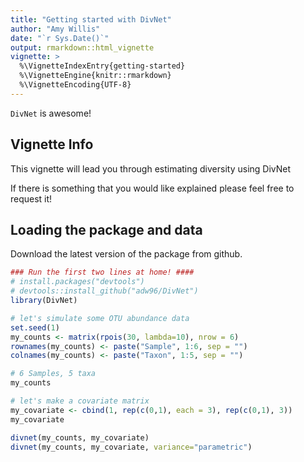 ```yaml
---
title: "Getting started with DivNet"
author: "Amy Willis"
date: "`r Sys.Date()`"
output: rmarkdown::html_vignette
vignette: >
  %\VignetteIndexEntry{getting-started}
  %\VignetteEngine{knitr::rmarkdown}
  %\VignetteEncoding{UTF-8}
---
```


`DivNet` is awesome!

## Vignette Info

This vignette will lead you through estimating diversity using DivNet

If there is something that you would like explained please feel free to request it!

## Loading the package and data

Download the latest version of the package from github.

```r
### Run the first two lines at home! ####
# install.packages("devtools")
# devtools::install_github("adw96/DivNet")
library(DivNet)

# let's simulate some OTU abundance data
set.seed(1)
my_counts <- matrix(rpois(30, lambda=10), nrow = 6)
rownames(my_counts) <- paste("Sample", 1:6, sep = "")
colnames(my_counts) <- paste("Taxon", 1:5, sep = "")

# 6 Samples, 5 taxa
my_counts

# let's make a covariate matrix
my_covariate <- cbind(1, rep(c(0,1), each = 3), rep(c(0,1), 3))
my_covariate

divnet(my_counts, my_covariate)
divnet(my_counts, my_covariate, variance="parametric")

```
